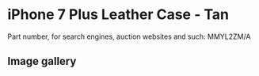 # iPhone 7 Plus Leather Case - Tan

Part number, for search engines, auction websites and such: MMYL2ZM/A

## Image gallery

<div style={{ width: "768px" }}>
  <GalleryComponent
    images={[
      {
        original: "/everysource/MMYL2",
        thumbnail: "/everypreview/MMYL2",
      },
      {
        original: "/everysource/MMYL2_AV1_GOLD",
        thumbnail: "/everypreview/MMYL2_AV1_GOLD",
      },
      {
        original: "/everysource/MMYL2_AV1_JET_BLACK",
        thumbnail: "/everypreview/MMYL2_AV1_JET_BLACK",
      },
      {
        original: "/everysource/MMYL2_AV1_RED",
        thumbnail: "/everypreview/MMYL2_AV1_RED",
      },
      {
        original: "/everysource/MMYL2_AV1_SILVER",
        thumbnail: "/everypreview/MMYL2_AV1_SILVER",
      },
      {
        original: "/everysource/MMYL2_AV2",
        thumbnail: "/everypreview/MMYL2_AV2",
      }
    ]}
  />
</div>